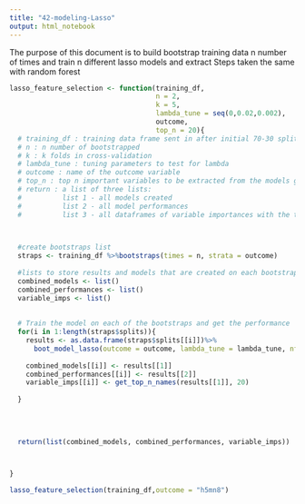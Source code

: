 ```yaml
---
title: "42-modeling-Lasso"
output: html_notebook
---
```


The purpose of this document is to build bootstrap training data n number of times and train n different lasso models and extract
Steps taken the same with random forest


```r
lasso_feature_selection <- function(training_df,
                                    n = 2,
                                    k = 5,
                                    lambda_tune = seq(0,0.02,0.002),
                                    outcome,
                                    top_n = 20){
  # training_df : training data frame sent in after initial 70-30 split
  # n : n number of bootstrapped
  # k : k folds in cross-validation
  # lambda_tune : tuning parameters to test for lambda
  # outcome : name of the outcome variable
  # top_n : top n important variables to be extracted from the models generated
  # return : a list of three lists: 
  #          list 1 - all models created
  #          list 2 - all model performances
  #          list 3 - all dataframes of variable importances with the top_n variables in it

  

  #create bootstraps list
  straps <- training_df %>%bootstraps(times = n, strata = outcome)
  
  #lists to store results and models that are created on each bootstrap
  combined_models <- list()
  combined_performances <- list()
  variable_imps <- list()
  
  
  # Train the model on each of the bootstraps and get the performance 
  for(i in 1:length(straps$splits)){
    results <- as.data.frame(straps$splits[[i]])%>%
      boot_model_lasso(outcome = outcome, lambda_tune = lambda_tune, nfolds = k)
    
    combined_models[[i]] <- results[[1]]
    combined_performances[[i]] <- results[[2]]
    variable_imps[[i]] <- get_top_n_names(results[[1]], 20)
    
  }
  
  
  
  
  return(list(combined_models, combined_performances, variable_imps))



}
```


```r
lasso_feature_selection(training_df,outcome = "h5mn8")
```


